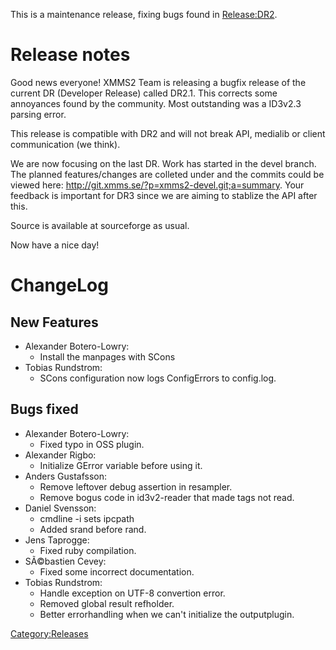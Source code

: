 {{Navbar}}

This is a maintenance release, fixing bugs found in [[Release:DR2]].

= Release notes =

Good news everyone! XMMS2 Team is releasing a bugfix release of the current DR (Developer Release) called DR2.1. This corrects some annoyances found by the community. Most outstanding was a ID3v2.3 parsing error.

This release is compatible with DR2 and will not break API, medialib or client communication (we think).

We are now focusing on the last DR. Work has started in the devel branch. The planned features/changes are colleted under {{Bug|317}} and the commits could be viewed here: http://git.xmms.se/?p=xmms2-devel.git;a=summary. Your feedback is important for DR3 since we are aiming to stablize the API after this.

Source is available at sourceforge as usual.

Now have a nice day!

= ChangeLog =

==New Features==
* Alexander Botero-Lowry:
** Install the manpages with SCons {{Bug|300}}
* Tobias Rundstrom:
** SCons configuration now logs ConfigErrors to config.log. {{Bug|307}}
==Bugs fixed==
* Alexander Botero-Lowry:
** Fixed typo in OSS plugin. {{Bug|326}}
* Alexander Rigbo:
** Initialize GError variable before using it. {{Bug|318}}
* Anders Gustafsson:
** Remove leftover debug assertion in resampler. {{Bug|314}}
** Remove bogus code in id3v2-reader that made tags not read. {{Bug|293}}
* Daniel Svensson:
** cmdline -i <url> sets ipcpath {{Bug|316}}
** Added srand before rand. {{Bug|315}}
* Jens Taprogge:
** Fixed ruby compilation. {{Bug|294}}
* SÃ©bastien Cevey:
** Fixed some incorrect documentation. {{Bug|308}}
* Tobias Rundstrom:
** Handle exception on UTF-8 convertion error. {{Bug|325}}
** Removed global result refholder. {{Bug|301}}
** Better errorhandling when we can't initialize the outputplugin. {{Bug|296}}


[[Category:Releases]]